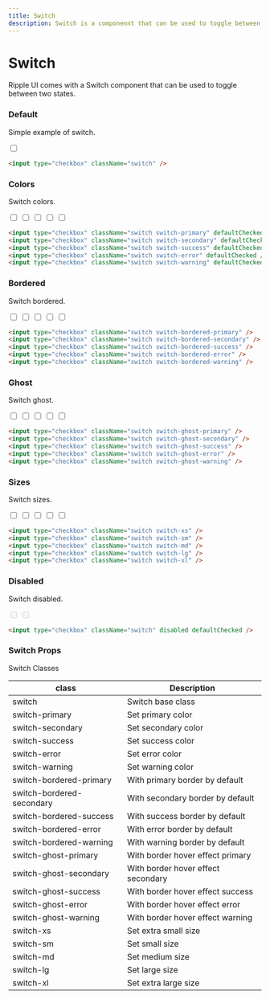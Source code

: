 ```yaml
---
title: Switch
description: Switch is a componennt that can be used to toggle between two states.
---
```


# Switch

Ripple UI comes with a Switch component that can be used to toggle between two states.

### Default

Simple example of switch.

<input type="checkbox" className="switch" />

```html
<input type="checkbox" className="switch" />
```

### Colors

Switch colors.

<div className="flex flex-wrap gap-2">
  <input type="checkbox" className="switch switch-primary" defaultChecked />
  <input type="checkbox" className="switch switch-secondary" defaultChecked />
  <input type="checkbox" className="switch switch-success" defaultChecked />
  <input type="checkbox" className="switch switch-error" defaultChecked />
  <input type="checkbox" className="switch switch-warning" defaultChecked />
</div>

```html
<input type="checkbox" className="switch switch-primary" defaultChecked />
<input type="checkbox" className="switch switch-secondary" defaultChecked />
<input type="checkbox" className="switch switch-success" defaultChecked />
<input type="checkbox" className="switch switch-error" defaultChecked />
<input type="checkbox" className="switch switch-warning" defaultChecked />
```

### Bordered

Switch bordered.

<div className="flex flex-wrap gap-2">
  <input type="checkbox" className="switch switch-bordered-primary" />
  <input type="checkbox" className="switch switch-bordered-secondary" />
  <input type="checkbox" className="switch switch-bordered-success" />
  <input type="checkbox" className="switch switch-bordered-error" />
  <input type="checkbox" className="switch switch-bordered-warning" />
</div>

```html
<input type="checkbox" className="switch switch-bordered-primary" />
<input type="checkbox" className="switch switch-bordered-secondary" />
<input type="checkbox" className="switch switch-bordered-success" />
<input type="checkbox" className="switch switch-bordered-error" />
<input type="checkbox" className="switch switch-bordered-warning" />
```

### Ghost

Switch ghost.

<input type="checkbox" className="switch switch-ghost-primary" />
<input type="checkbox" className="switch switch-ghost-secondary" />
<input type="checkbox" className="switch switch-ghost-success" />
<input type="checkbox" className="switch switch-ghost-error" />
<input type="checkbox" className="switch switch-ghost-warning" />

```html
<input type="checkbox" className="switch switch-ghost-primary" />
<input type="checkbox" className="switch switch-ghost-secondary" />
<input type="checkbox" className="switch switch-ghost-success" />
<input type="checkbox" className="switch switch-ghost-error" />
<input type="checkbox" className="switch switch-ghost-warning" />
```

### Sizes

Switch sizes.

<div className="flex flex-wrap gap-2">
  <input type="checkbox" className="switch switch-xs" />
  <input type="checkbox" className="switch switch-sm" />
  <input type="checkbox" className="switch switch-md" />
  <input type="checkbox" className="switch switch-lg" />
  <input type="checkbox" className="switch switch-xl" />
</div>

```html
<input type="checkbox" className="switch switch-xs" />
<input type="checkbox" className="switch switch-sm" />
<input type="checkbox" className="switch switch-md" />
<input type="checkbox" className="switch switch-lg" />
<input type="checkbox" className="switch switch-xl" />
```

### Disabled

Switch disabled.

<input type="checkbox" className="switch" disabled />
<input type="checkbox" className="switch" disabled defaultChecked />

```html
<input type="checkbox" className="switch" disabled defaultChecked />
```

### Switch Props

<Attributes >
<Attributes.Title>Switch Classes</Attributes.Title>

| class                     | Description                        |
| ------------------------- | ---------------------------------- |
| switch                    | Switch base class                  |
| switch-primary            | Set primary color                  |
| switch-secondary          | Set secondary color                |
| switch-success            | Set success color                  |
| switch-error              | Set error color                    |
| switch-warning            | Set warning color                  |
| switch-bordered-primary   | With primary border by default     |
| switch-bordered-secondary | With secondary border by default   |
| switch-bordered-success   | With success border by default     |
| switch-bordered-error     | With error border by default       |
| switch-bordered-warning   | With warning border by default     |
| switch-ghost-primary      | With border hover effect primary   |
| switch-ghost-secondary    | With border hover effect secondary |
| switch-ghost-success      | With border hover effect success   |
| switch-ghost-error        | With border hover effect error     |
| switch-ghost-warning      | With border hover effect warning   |
| switch-xs                 | Set extra small size               |
| switch-sm                 | Set small size                     |
| switch-md                 | Set medium size                    |
| switch-lg                 | Set large size                     |
| switch-xl                 | Set extra large size               |

</Attributes>

<LinkRedirect
  contentLeft="Skeleton"
  hrefLeft="/docs/components/skeleton"
  contentRight="Stepper"
  hrefRight="/docs/components/stepper"
/>

